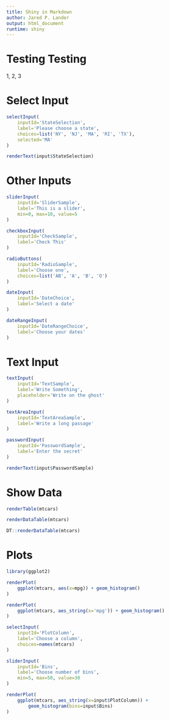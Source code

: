 ```yaml
---
title: Shiny in Markdown
author: Jared P. Lander
output: html_document
runtime: shiny
---
```


# Testing Testing

1, 2, 3

# Select Input

```r
selectInput(
    inputId='StateSelection',
    label='Please choose a state',
    choices=list('NY', 'NJ', 'MA', 'RI', 'TX'),
    selected='MA'
)
```

```r
renderText(input$StateSelection)
```

# Other Inputs

```r
sliderInput(
    inputId='SliderSample',
    label='This is a slider',
    min=0, max=10, value=5
)

checkboxInput(
    inputId='CheckSample',
    label='Check This'
)

radioButtons(
    inputId='RadioSample',
    label='Choose one',
    choices=list('AB', 'A', 'B', 'O')
)

dateInput(
    inputId='DateChoice',
    label='Select a date'
)

dateRangeInput(
    inputId='DateRangeChoice',
    label='Choose your dates'
)
```

# Text Input

```r
textInput(
    inputId='TextSample',
    label='Write Something',
    placeholder='Write on the ghost'
)

textAreaInput(
    inputId='TextAreaSample',
    label='Write a long passage'
)

passwordInput(
    inputId='PasswordSample',
    label='Enter the secret'
)

renderText(input$PasswordSample)
```

# Show Data

```r
renderTable(mtcars)

renderDataTable(mtcars)

DT::renderDataTable(mtcars)
```

# Plots

```r
library(ggplot2)

renderPlot(
    ggplot(mtcars, aes(x=mpg)) + geom_histogram()
)

renderPlot(
    ggplot(mtcars, aes_string(x='mpg')) + geom_histogram()
)
```

```r
selectInput(
    inputId='PlotColumn',
    label='Choose a column',
    choices=names(mtcars)
)

sliderInput(
    inputId='Bins',
    label='Choose number of bins',
    min=5, max=50, value=30
)
```

```r
renderPlot(
    ggplot(mtcars, aes_string(x=input$PlotColumn)) + 
        geom_histogram(bins=input$Bins)
)
```


